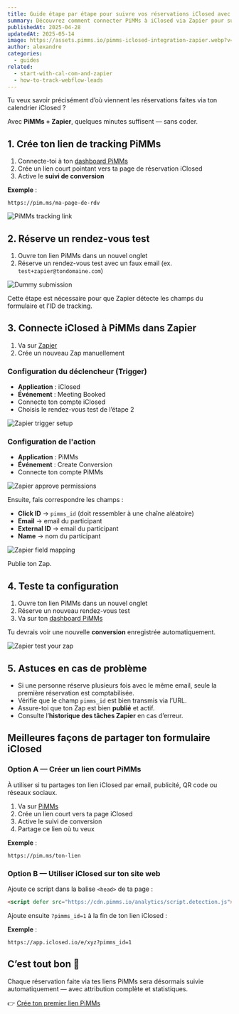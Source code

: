 ```yaml
---
title: Guide étape par étape pour suivre vos réservations iClosed avec PiMMs via Zapier
summary: Découvrez comment connecter PiMMs à iClosed via Zapier pour suivre automatiquement chaque rendez-vous réservé avec une attribution complète.
publishedAt: 2025-04-28
updatedAt: 2025-05-14
image: https://assets.pimms.io/pimms-iclosed-integration-zapier.webp?v=3
author: alexandre
categories:
  - guides
related:
  - start-with-cal-com-and-zapier
  - how-to-track-webflow-leads
---
```


Tu veux savoir précisément d’où viennent les réservations faites via ton calendrier iClosed ?

Avec **PiMMs + Zapier**, quelques minutes suffisent — sans coder.

## 1. Crée ton lien de tracking PiMMs

1. Connecte-toi à ton [dashboard PiMMs](https://app.pimms.io)  
2. Crée un lien court pointant vers ta page de réservation iClosed  
3. Active le **suivi de conversion**

**Exemple** :  
```
https://pim.ms/ma-page-de-rdv
```

![PiMMs tracking link](https://assets.pimms.io/pimms-tracking-link-iclosed.webp)

## 2. Réserve un rendez-vous test

1. Ouvre ton lien PiMMs dans un nouvel onglet  
2. Réserve un rendez-vous test avec un faux email (ex. `test+zapier@tondomaine.com`)

![Dummy submission](https://assets.pimms.io/iclosed-dummy-submission.webp)

Cette étape est nécessaire pour que Zapier détecte les champs du formulaire et l’ID de tracking.

## 3. Connecte iClosed à PiMMs dans Zapier

1. Va sur [Zapier](https://zapier.com)  
2. Crée un nouveau Zap manuellement

### Configuration du déclencheur (Trigger)

- **Application** : iClosed  
- **Événement** : Meeting Booked  
- Connecte ton compte iClosed  
- Choisis le rendez-vous test de l’étape 2

![Zapier trigger setup](https://assets.pimms.io/zapier-find-dummy-record-iclosed.webp)

### Configuration de l'action

- **Application** : PiMMs  
- **Événement** : Create Conversion  
- Connecte ton compte PiMMs

![Zapier approve permissions](https://assets.pimms.io/zapier-approve-permissions.webp)

Ensuite, fais correspondre les champs :

- **Click ID** → `pimms_id` (doit ressembler à une chaîne aléatoire)
- **Email** → email du participant  
- **External ID** → email du participant  
- **Name** → nom du participant

![Zapier field mapping](https://assets.pimms.io/zapier-field-mapping-iclosed.webp)

Publie ton Zap.

## 4. Teste ta configuration

1. Ouvre ton lien PiMMs dans un nouvel onglet  
2. Réserve un nouveau rendez-vous test  
3. Va sur ton [dashboard PiMMs](https://app.pimms.io)

Tu devrais voir une nouvelle **conversion** enregistrée automatiquement.

![Zapier test your zap](https://assets.pimms.io/zapier-test-integration-iclosed.webp)

## 5. Astuces en cas de problème

- Si une personne réserve plusieurs fois avec le même email, seule la première réservation est comptabilisée.
- Vérifie que le champ `pimms_id` est bien transmis via l’URL.
- Assure-toi que ton Zap est bien **publié** et actif.
- Consulte l’**historique des tâches Zapier** en cas d’erreur.

## Meilleures façons de partager ton formulaire iClosed

### Option A — Créer un lien court PiMMs

À utiliser si tu partages ton lien iClosed par email, publicité, QR code ou réseaux sociaux.

1. Va sur [PiMMs](https://app.pimms.io)  
2. Crée un lien court vers ta page iClosed  
3. Active le suivi de conversion  
4. Partage ce lien où tu veux

**Exemple** :  
```
https://pim.ms/ton-lien
```

### Option B — Utiliser iClosed sur ton site web

Ajoute ce script dans la balise `<head>` de ta page :  

``` html
<script defer src="https://cdn.pimms.io/analytics/script.detection.js"></script>
```

Ajoute ensuite `?pimms_id=1` à la fin de ton lien iClosed :

**Exemple** :  
```
https://app.iclosed.io/e/xyz?pimms_id=1
```

## C’est tout bon 🎉

Chaque réservation faite via tes liens PiMMs sera désormais suivie automatiquement — avec attribution complète et statistiques.

👉 [Crée ton premier lien PiMMs](https://app.pimms.io)
